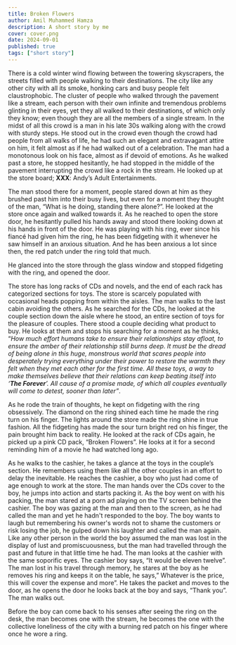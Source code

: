 ```yaml
---
title: Broken Flowers
author: Amil Muhammed Hamza
description: A short story by me
cover: cover.png
date: 2024-09-01
published: true
tags: ["short story"]
---
```


There is a cold winter wind flowing between the towering skyscrapers, the streets filled with people walking to their destinations. The city like any other city with all its smoke, honking cars and busy people felt claustrophobic. The cluster of people who walked through the pavement like a stream, each person with their own infinite and tremendous problems glinting in their eyes, yet they all walked to their destinations, of which only they know; even though they are all the members of a single stream. In the midst of all this crowd is a man in his late 30s walking along with the crowd with sturdy steps. He stood out in the crowd even though the crowd had people from all walks of life, he had such an elegant and extravagant attire on him, it felt almost as if he had walked out of a celebration. The man had a monotonous look on his face, almost as if devoid of emotions.  As he walked past a store, he stopped hesitantly, he had stopped in the middle of the pavement interrupting the crowd like a rock in the stream. He looked up at the store board; **XXX**: Andy’s Adult Entertainments.

The man stood there for a moment, people stared down at him as they brushed past him into their busy lives, but even for a moment they thought of the man, “What is he doing, standing there alone?”. He looked at the store once again and walked towards it. As he reached to open the store door, he hesitantly pulled his hands away and stood there looking down at his hands in front of the door. He was playing with his ring, ever since his fiancé had given him the ring, he has been fidgeting with it whenever he saw himself in an anxious situation. And he has been anxious a lot since then, the red patch under the ring told that much.

He glanced into the store through the glass window and stopped fidgeting with the ring, and opened the door.

The store has long racks of CDs and novels, and the end of each rack has categorized sections for toys. The store is scarcely populated with occasional heads popping from within the aisles. The man walks to the last cabin avoiding the others. As he searched for the CDs, he looked at the couple section down the aisle where he stood, an entire section of toys for the pleasure of couples. There stood a couple deciding what product to buy. He looks at them and stops his searching for a moment as he thinks, “_How much effort humans take to ensure their relationships stay afloat, to ensure the amber of their relationship still burns deep. It must be the dread of being alone in this huge, monstrous world that scares people into desperately trying everything under their power to restore the warmth they felt when they met each other for the first time. All these toys, a way to make themselves believe that their relations can keep beating itself into ‘**The Forever**’. All cause of a promise made, of which all couples eventually will come to detest, sooner than later”_.

As he rode the train of thoughts, he kept on fidgeting with the ring obsessively. The diamond on the ring shined each time he made the ring turn on his finger. The lights around the store made the ring shine in true fashion. All the fidgeting has made the sour turn bright red on his finger, the pain brought him back to reality. He looked at the rack of CDs again, he picked up a pink CD pack, “Broken Flowers”. He looks at it for a second reminding him of a movie he had watched long ago.

As he walks to the cashier, he takes a glance at the toys in the couple’s section. He remembers using them like all the other couples in an effort to delay the inevitable. He reaches the cashier, a boy who just had come of age enough to work at the store. The man hands over the CDs cover to the boy, he jumps into action and starts packing it. As the boy went on with his packing, the man stared at a porn ad playing on the TV screen behind the cashier. The boy was gazing at the man and then to the screen, as he had called the man and yet he hadn't responded to the boy. The boy wants to laugh but remembering his owner's words not to shame the customers or risk losing the job, he gulped down his laughter and called the man again. Like any other person in the world the boy assumed the man was lost in the display of lust and promiscuousness, but the man had travelled through the past and future in that little time he had. The man looks at the cashier with the same soporific eyes. The cashier boy says, “It would be eleven twelve”. The man lost in his travel through memory, he stares at the boy as he removes his ring and keeps it on the table, he says,” Whatever is the price, this will cover the expense and more”. He takes the packet and moves to the door, as he opens the door he looks back at the boy and says, “Thank you”. The man walks out.

Before the boy can come back to his senses after seeing the ring on the desk, the man becomes one with the stream, he becomes the one with the collective loneliness of the city with a burning red patch on his finger where once he wore a ring.

